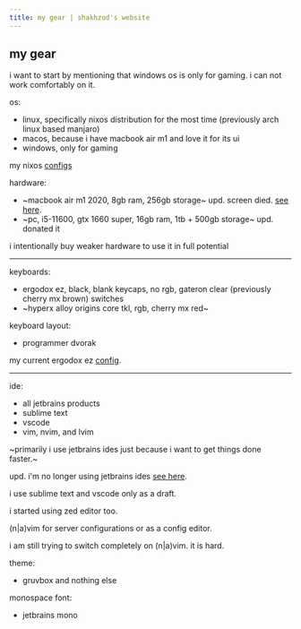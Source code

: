 ```yaml
---
title: my gear | shakhzod's website
---
```

## my gear
i want to start by mentioning that windows os is only for gaming.
i can not work comfortably on it.

os:
- linux, specifically nixos distribution for the most time (previously arch linux based manjaro)
- macos, because i have macbook air m1 and love it for its ui
- windows, only for gaming

my nixos [configs](https://github.com/shakhzodkudratov/blazingly-fast)

hardware:
- ~macbook air m1 2020, 8gb ram, 256gb storage~ upd. screen died. [see here](https://t.me/shakhzodme/729).
- ~pc, i5-11600, gtx 1660 super, 16gb ram, 1tb + 500gb storage~ upd. donated it

i intentionally buy weaker hardware to use it in full potential

---
keyboards:
- ergodox ez, black, blank keycaps, no rgb, gateron clear (previously cherry mx brown) switches
- ~hyperx alloy origins core tkl, rgb, cherry mx red~

keyboard layout:
- programmer dvorak

my current ergodox ez [config](https://configure.zsa.io/ergodox-ez/layouts/rPyz9/latest/0).

---
ide:
- all jetbrains products
- sublime text
- vscode
- vim, nvim, and lvim

~primarily i use jetbrains ides just because i want to get things done faster.~

upd. i'm no longer using jetbrains ides [see here](https://t.me/shakhzodme/188).


i use sublime text and vscode only as a draft.

i started using zed editor too.

(n|a)vim for server configurations or as a config editor.

i am still trying to switch completely on (n|a)vim. it is hard.

theme:
- gruvbox and nothing else

monospace font:
- jetbrains mono

<Comments />
